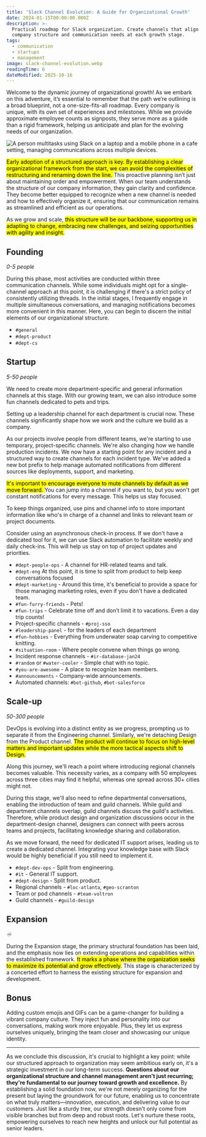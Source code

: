 ```yaml
---
title: 'Slack Channel Evolution: A Guide for Organizational Growth'
date: 2024-01-15T00:00:00.000Z
description: >-
  Practical roadmap for Slack organization. Create channels that align with your
  company structure and communication needs at each growth stage.
tags:
  - communication
  - startups
  - management
image: slack-channel-evolution.webp
readingTime: 6
dateModified: 2025-10-16
---
```


Welcome to the dynamic journey of organizational growth! As we embark on this
adventure, it’s essential to remember that the path we’re outlining is a broad
blueprint, not a one-size-fits-all roadmap. Every company is unique, with its
own set of experiences and milestones. While we provide approximate employee
counts as signposts, they serve more as a guide than a rigid framework, helping
us anticipate and plan for the evolving needs of our organization.

![A person multitasks using Slack on a laptop and a mobile phone in a cafe setting, managing communications across multiple devices.](slack-channel-evolution.webp)

<mark>
  Early adoption of a structured approach is key. By establishing a clear
  organizational framework from the start, we can avoid the complexities of
  restructuring and renaming down the line.
</mark>
This proactive planning isn’t just about maintaining order and empowerment. When
our team understands the structure of our company information, they gain clarity
and confidence. They become better equipped to recognize when a new channel is
needed and how to effectively organize it, ensuring that our communication
remains as streamlined and efficient as our operations.

As we grow and scale, <mark>this structure will be our backbone, supporting us
in adapting to change, embracing new challenges, and seizing opportunities with
agility and insight.</mark>

## Founding

_0-5 people_

During this phase, most activities are conducted within three communication
channels. While some individuals might opt for a single-channel approach at this
point, it is challenging if there's a strict policy of consistently utilizing
threads. In the initial stages, I frequently engage in multiple simultaneous
conversations, and managing notifications becomes more convenient in this
manner. Here, you can begin to discern the initial elements of our
organizational structure.

- `#general`
- `#dept-product`
- `#dept-cs`

## Startup

_5-50 people_

We need to create more department-specific and general information channels at
this stage. With our growing team, we can also introduce some fun channels
dedicated to pets and trips.

Setting up a leadership channel for each department is crucial now. These
channels significantly shape how we work and the culture we build as a company.

As our projects involve people from different teams, we're starting to use
temporary, project-specific channels. We're also changing how we handle
production incidents. We now have a starting point for any incident and a
structured way to create channels for each incident type. We've added a new bot
prefix to help manage automated notifications from different sources like
deployments, support, and marketing.

<mark>
  It's important to encourage everyone to mute channels by default as we move
  forward.
</mark>
You can jump into a channel if you want to, but you won't get constant
notifications for every message. This helps us stay focused.

To keep things organized, use pins and channel info to store important
information like who's in charge of a channel and links to relevant team or
project documents.

Consider using an asynchronous check-in process. If we don't have a dedicated
tool for it, we can use Slack automation to facilitate weekly and daily
check-ins. This will help us stay on top of project updates and priorities.

- `#dept-people-ops` - A channel for HR-related teams and talk.
- `#dept-eng` At this point, it is time to split from product to help keep
  conversations focused
- `#dept-marketing` - Around this time, it's beneficial to provide a space for
  those managing marketing roles, even if you don't have a dedicated team.
- `#fun-furry-friends` - Pets!
- `#fun-trips` - Celebrate time off and don’t limit it to vacations. Even a day
  trip counts!
- Project-specific channels - `#proj-sso`
- `#leadership-panel` - for the leaders of each department
- `#fun-hobbies` - Everything from underwater soap carving to competitive
  knitting.
- `#situation-room` - Where people convene when things go wrong.
- Incident response channels - `#ir-database-jan24`
- `#random` or `#water-cooler` - Simple chat with no topic.
- `#you-are-awesome` - A place to recognize team members.
- `#announcements` - Company-wide announcements.
- Automated channels: `#bot-github`, `#bot-salesforce`

## Scale-up

_50-300 people_

DevOps is evolving into a distinct entity as we progress, prompting us to
separate it from the Engineering channel. Similarly, we're detaching Design from
the Product channel. <mark>The product will continue to focus on high-level
matters and important updates while the more tactical aspects shift to
Design.</mark>

Along this journey, we'll reach a point where introducing regional channels
becomes valuable. This necessity varies, as a company with 50 employees across
three cities may find it helpful, whereas one spread across 30+ cities might
not.

During this stage, we'll also need to refine departmental conversations,
enabling the introduction of team and guild channels. While guild and department
channels overlap, guild channels discuss the guild's activities. Therefore,
while product design and organization discussions occur in the department-design
channel, designers can connect with peers across teams and projects,
facilitating knowledge sharing and collaboration.

As we move forward, the need for dedicated IT support arises, leading us to
create a dedicated channel. Integrating your knowledge base with Slack would be
highly beneficial if you still need to implement it.

- `#dept-dev-ops` - Split from engineering.
- `#it` - General IT support.
- `#dept-design` - Split from product.
- Regional channels - `#loc-atlanta`, `#geo-scranton`
- Team or pod channels - `#team-voltron`
- Guild channels - `#guild-design`

## Expansion

_♾️_

During the Expansion stage, the primary structural foundation has been laid, and
the emphasis now lies on extending operations and capabilities within the
established framework. <mark>It marks a phase where the organization seeks to
maximize its potential and grow effectively.</mark> This stage is characterized
by a concerted effort to harness the existing structure for expansion and
development.

## Bonus

Adding custom emojis and GIFs can be a game-changer for building a vibrant
company culture. They inject fun and personality into our conversations, making
work more enjoyable. Plus, they let us express ourselves uniquely, bringing the
team closer and showcasing our unique identity.

---

As we conclude this discussion, it's crucial to highlight a key point: while our
structured approach to organization may seem ambitious early on, it's a
strategic investment in our long-term success. **Questions about our
organizational structure and channel management aren't just recurring; they're
fundamental to our journey toward growth and excellence.** By establishing a
solid foundation now, we're not merely organizing for the present but laying the
groundwork for our future, enabling us to concentrate on what truly
matters—innovation, execution, and delivering value to our customers. Just like
a sturdy tree, our strength doesn't only come from visible branches but from
deep and robust roots. Let's nurture these roots, empowering ourselves to reach
new heights and unlock our full potential as senior leaders.
